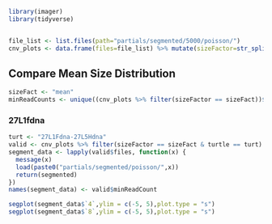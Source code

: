 ```r
library(imager)
library(tidyverse)


file_list <- list.files(path="partials/segmented/5000/poisson/")
cnv_plots <- data.frame(files=file_list) %>% mutate(sizeFactor=str_split_fixed(file_list,"-",2)[,1],minReadCount=as.numeric(str_split_fixed(str_split_fixed(file_list,"-",2)[,2], "_", 2)[,1]), turtle=str_remove(str_split_fixed(str_split_fixed(file_list,"-",2)[,2], "_", 2)[,2], ".gz")) %>% arrange(minReadCount, sizeFactor)
```

## Compare Mean Size Distribution
```r
sizeFact <- "mean"
minReadCounts <- unique((cnv_plots %>% filter(sizeFactor == sizeFact))$minReadCount)
```

### 27L1fdna 
```r
turt <- "27L1Fdna-27L5Hdna"
valid <- cnv_plots %>% filter(sizeFactor == sizeFact & turtle == turt)
segment_data <- lapply(valid$files, function(x) {
  message(x)
  load(paste0("partials/segmented/poisson/",x))
  return(segmented)
})
names(segment_data) <- valid$minReadCount
```
```r

segplot(segment_data$`4`,ylim = c(-5, 5),plot.type = "s")
segplot(segment_data$`8`,ylim = c(-5, 5),plot.type = "s")

```





